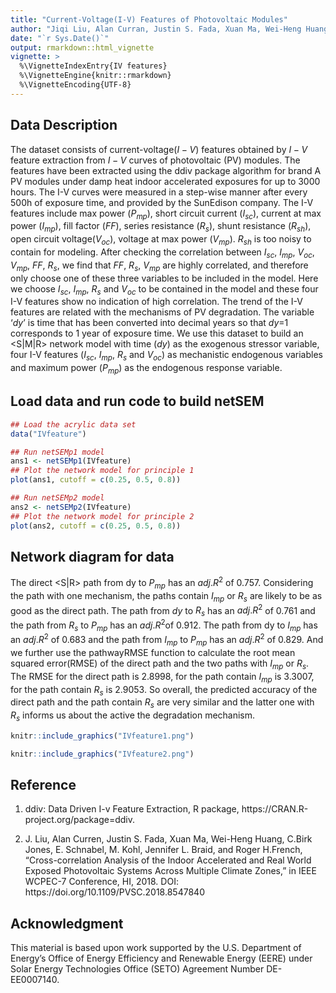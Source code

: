 ```yaml
---
title: "Current-Voltage(I-V) Features of Photovoltaic Modules"
author: "Jiqi Liu, Alan Curran, Justin S. Fada, Xuan Ma, Wei-Heng Huang, Jennifer L. Braid, Roger H. French"
date: "`r Sys.Date()`"
output: rmarkdown::html_vignette
vignette: >
  %\VignetteIndexEntry{IV features}
  %\VignetteEngine{knitr::rmarkdown}
  %\VignetteEncoding{UTF-8}
---
```

Data Description
-----------------------------------

The dataset consists of current-voltage($I-V$) features obtained by $I-V$ feature extraction from $I-V$ curves of photovoltaic (PV) modules. 
The features have been extracted using the ddiv package algorithm for brand A PV modules under damp heat indoor accelerated exposures for up to 3000 hours. 
The I-V curves were measured in a step-wise manner after every 500h of exposure time, and provided by the SunEdison company. 
The I-V features include max power ($P_{mp}$), short circuit current ($I_{sc}$), current at max power ($I_{mp}$), fill factor ($FF$), series resistance ($R_s$), shunt resistance ($R_{sh}$), open circuit voltage($V_{oc}$), voltage at max power ($V_{mp}$). $R_{sh}$ is too noisy to contain for modeling. 
After checking the correlation between $I_{sc}$, $I_{mp}$, $V_{oc}$, $V_{mp}$, $FF$, $R_s$, we find that $FF$, $R_s$, $V_{mp}$ are highly correlated, and therefore only choose one of these three variables to be included in the model. Here we choose $I_{sc}$, $I_{mp}$, $R_s$ and $V_{oc}$ to be contained in the model and these four I-V features show no indication of high correlation. 
The trend of the I-V features are related with the mechanisms of PV degradation. 
The variable '$dy$' is time that has been converted into decimal years so that $dy$=1 corresponds to 1 year of exposure time. 
We use this dataset to build an <S|M|R> network model with time ($dy$) as the exogenous stressor variable, four I-V features ($I_{sc}$, $I_{mp}$, $R_s$ and $V_{oc}$) as mechanistic endogenous variables and maximum power ($P_{mp}$) as the endogenous response variable.

Load data and run code to build netSEM 
------------------------------------------
```r

## Load the acrylic data set
data("IVfeature")

## Run netSEMp1 model
ans1 <- netSEMp1(IVfeature)
## Plot the network model for principle 1
plot(ans1, cutoff = c(0.25, 0.5, 0.8))

## Run netSEMp2 model
ans2 <- netSEMp2(IVfeature)
## Plot the network model for principle 2
plot(ans2, cutoff = c(0.25, 0.5, 0.8))
```


Network diagram for data
--------------------------

The direct <S|R> path from dy to $P_{mp}$ has an $adj. R^2$ of 0.757. 
Considering the path with one mechanism, the paths contain $I_{mp}$ or $R_s$ are likely to be as good as the direct path. 
The path from $dy$ to $R_s$ has an $adj. R^2$ of 0.761 and the path from $R_s$ to $P_{mp}$ has an $adj. R^2$of 0.912. 
The path from dy to $I_{mp}$ has an $adj. R^2$ of 0.683 and the path from $I_{mp}$ to $P_{mp}$ has an $adj. R^2$ of 0.829. 
And we further use the pathwayRMSE function to calculate the root mean squared error(RMSE) of the direct path and the two paths with $I_{mp}$ or $R_s$. 
The RMSE for the direct path is 2.8998, for the path contain $I_{mp}$ is 3.3007, for the path contain $R_s$ is 2.9053. 
So overall, the predicted accuracy of the direct path and the path contain $R_s$ are very similar and the latter one with $R_s$ informs us about the active the degradation mechanism.


```r
knitr::include_graphics("IVfeature1.png")
```

```r
knitr::include_graphics("IVfeature2.png")
```

Reference
--------------------------
1. ddiv: Data Driven I-v Feature Extraction, R package,  https://CRAN.R-project.org/package=ddiv.  

2. J. Liu, Alan Curren, Justin S. Fada, Xuan Ma, Wei-Heng Huang, C.Birk Jones,
E. Schnabel, M. Kohl, Jennifer L. Braid, and Roger H.French, “Cross-correlation 
Analysis of the Indoor Accelerated and Real World Exposed Photovoltaic Systems 
Across Multiple Climate Zones,” in IEEE WCPEC-7 Conference, HI, 2018. DOI:  https://doi.org/10.1109/PVSC.2018.8547840



Acknowledgment
--------------------------
This material is based upon work supported by the U.S. Department of Energy’s Office of Energy Efficiency and Renewable Energy (EERE) under Solar Energy Technologies Office (SETO) Agreement Number DE-EE0007140. 